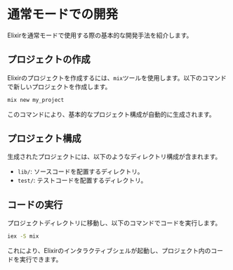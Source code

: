 # 通常モードでの開発

Elixirを通常モードで使用する際の基本的な開発手法を紹介します。

## プロジェクトの作成

Elixirのプロジェクトを作成するには、`mix`ツールを使用します。以下のコマンドで新しいプロジェクトを作成します。

```bash
mix new my_project
```

このコマンドにより、基本的なプロジェクト構成が自動的に生成されます。

## プロジェクト構成

生成されたプロジェクトには、以下のようなディレクトリ構成が含まれます。

- `lib/`: ソースコードを配置するディレクトリ。
- `test/`: テストコードを配置するディレクトリ。

## コードの実行

プロジェクトディレクトリに移動し、以下のコマンドでコードを実行します。

```bash
iex -S mix
```

これにより、Elixirのインタラクティブシェルが起動し、プロジェクト内のコードを実行できます。
